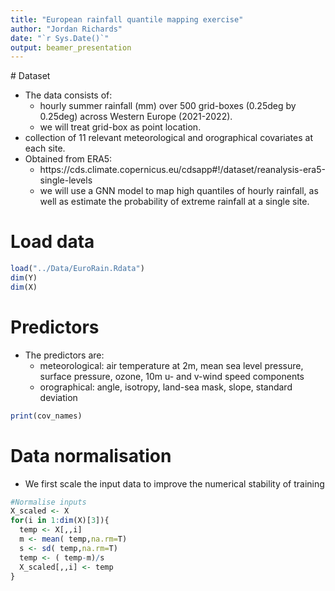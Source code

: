 ```yaml
---
title: "European rainfall quantile mapping exercise"
author: "Jordan Richards"
date: "`r Sys.Date()`"
output: beamer_presentation
---
```

  
  # Dataset
  
* The data consists of:
  * hourly summer rainfall (mm) over 500 grid-boxes (0.25deg by 0.25deg) across Western Europe (2021-2022).
  * we will treat grid-box as point location.
* collection of 11 relevant meteorological and orographical covariates at each site.
* Obtained from ERA5:
  * https://cds.climate.copernicus.eu/cdsapp#!/dataset/reanalysis-era5-single-levels
  * we will use a GNN model to map high quantiles of hourly rainfall, as well as estimate the probability of extreme rainfall at a single site.

# Load data

```r
load("../Data/EuroRain.Rdata")
dim(Y)
dim(X)
```

# Predictors

* The predictors are:
  * meteorological: air temperature at 2m, mean sea level pressure, surface pressure, ozone, 10m u- and v-wind speed components
  * orographical: angle, isotropy, land-sea mask, slope, standard deviation
  
```r
print(cov_names)
```
# Data normalisation

* We first scale the input data to improve the numerical stability of training

```r
#Normalise inputs
X_scaled <- X
for(i in 1:dim(X)[3]){
  temp <- X[,,i]
  m <- mean( temp,na.rm=T)
  s <- sd( temp,na.rm=T)
  temp <- ( temp-m)/s
  X_scaled[,,i] <- temp
}

```
